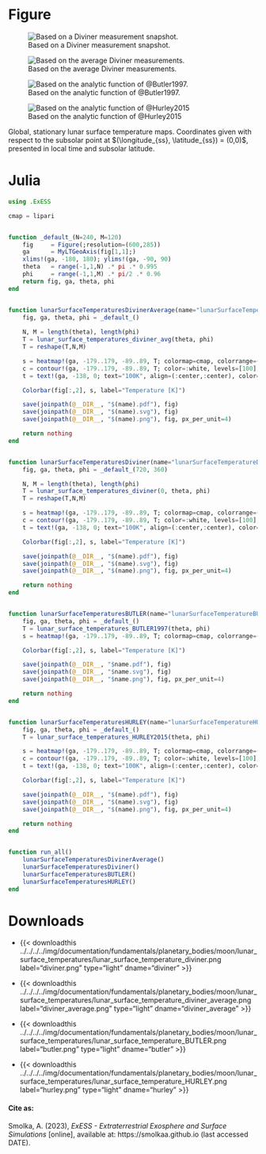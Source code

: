 ::: {.panel-tabset}

# Figure

::: {#fig-lunar_surface_temperatures layout-nrow=2}
![Based on a Diviner measurement snapshot.](/img/documentation/fundamentals/planetary_bodies/moon/lunar_surface_temperatures/lunar_surface_temperature_diviner.png){#fig-lunar-surface-temperatures-diviner}

![Based on the average Diviner measurements.](/img/documentation/fundamentals/planetary_bodies/moon/lunar_surface_temperatures/lunar_surface_temperature_diviner_average.png){#fig-lunar-surface-temperatures-diviner-average}

![Based on the analytic function of @Butler1997.](/img/documentation/fundamentals/planetary_bodies/moon/lunar_surface_temperatures/lunar_surface_temperature_BUTLER.png){#fig-lunar-surface-temperatures-BUTLER}

![Based on the analytic function of @Hurley2015](/img/documentation/fundamentals/planetary_bodies/moon/lunar_surface_temperatures/lunar_surface_temperature_HURLEY.png){#fig-lunar-surface-temperatures-HURLEY}

Global, stationary lunar surface temperature maps. Coordinates given with respect to the subsolar point at $(\longitude_{ss}, \latitude_{ss}) = (0,0)$, presented in local time and subsolar latitude.
:::

# Julia
```julia
using .ExESS

cmap = lipari


function _default_(N=240, M=120)
    fig     = Figure(;resolution=(600,285))
    ga      = MyLTGeoAxis(fig[1,1];)
    xlims!(ga, -180, 180); ylims!(ga, -90, 90)
    theta   = range(-1,1,N) .* pi .* 0.995
    phi     = range(-1,1,M) .* pi/2 .* 0.96
    return fig, ga, theta, phi
end


function lunarSurfaceTemperaturesDivinerAverage(name="lunarSurfaceTemperatureDivinerAverage")
    fig, ga, theta, phi = _default_()
    
    N, M = length(theta), length(phi)
    T = lunar_surface_temperatures_diviner_avg(theta, phi)
    T = reshape(T,N,M)

    s = heatmap!(ga, -179..179, -89..89, T; colormap=cmap, colorrange=(50,400))
    c = contour!(ga, -179..179, -89..89, T; color=:white, levels=[100], linewidth=0.7)
    t = text!(ga, -138, 0; text="100K", align=(:center,:center), color=:white)

    Colorbar(fig[:,2], s, label="Temperature [K]")

    save(joinpath(@__DIR__, "$(name).pdf"), fig)
    save(joinpath(@__DIR__, "$(name).svg"), fig)
    save(joinpath(@__DIR__, "$(name).png"), fig, px_per_unit=4)

    return nothing
end


function lunarSurfaceTemperaturesDiviner(name="lunarSurfaceTemperatureDiviner")
    fig, ga, theta, phi = _default_(720, 360)

    N, M = length(theta), length(phi)
    T = lunar_surface_temperatures_diviner(0, theta, phi)
    T = reshape(T,N,M)

    s = heatmap!(ga, -179..179, -89..89, T; colormap=cmap, colorrange=(50,400))
    c = contour!(ga, -179..179, -89..89, T; color=:white, levels=[100], linewidth=0.7)
    t = text!(ga, -138, 0; text="100K", align=(:center,:center), color=:white)

    Colorbar(fig[:,2], s, label="Temperature [K]") 

    save(joinpath(@__DIR__, "$(name).pdf"), fig)
    save(joinpath(@__DIR__, "$(name).svg"), fig)
    save(joinpath(@__DIR__, "$(name).png"), fig, px_per_unit=4)

    return nothing
end


function lunarSurfaceTemperaturesBUTLER(name="lunarSurfaceTemperatureBUTLER")
    fig, ga, theta, phi = _default_()
    T = lunar_surface_temperatures_BUTLER1997(theta, phi)
    s = heatmap!(ga, -179..179, -89..89, T; colormap=cmap, colorrange=(50,400))

    Colorbar(fig[:,2], s, label="Temperature [K]") 

    save(joinpath(@__DIR__, "$name.pdf"), fig)
    save(joinpath(@__DIR__, "$name.svg"), fig)
    save(joinpath(@__DIR__, "$name.png"), fig, px_per_unit=4)

    return nothing
end


function lunarSurfaceTemperaturesHURLEY(name="lunarSurfaceTemperatureHURLEY")
    fig, ga, theta, phi = _default_()
    T = lunar_surface_temperatures_HURLEY2015(theta, phi)

    s = heatmap!(ga, -179..179, -89..89, T; colormap=cmap, colorrange=(50,400))
    c = contour!(ga, -179..179, -89..89, T; color=:white, levels=[100], linewidth=0.7)
    t = text!(ga, -138, 0; text="100K", align=(:center,:center), color=:white)

    Colorbar(fig[:,2], s, label="Temperature [K]") 

    save(joinpath(@__DIR__, "$(name).pdf"), fig)
    save(joinpath(@__DIR__, "$(name).svg"), fig)
    save(joinpath(@__DIR__, "$(name).png"), fig, px_per_unit=4)

    return nothing
end


function run_all()
    lunarSurfaceTemperaturesDivinerAverage()
    lunarSurfaceTemperaturesDiviner()
    lunarSurfaceTemperaturesBUTLER()
    lunarSurfaceTemperaturesHURLEY()
end
```

# Downloads

* {{< downloadthis ../../../../img/documentation/fundamentals/planetary_bodies/moon/lunar_surface_temperatures/lunar_surface_temperature_diviner.png label="diviner.png" type="light" dname="diviner" >}}

* {{< downloadthis ../../../../img/documentation/fundamentals/planetary_bodies/moon/lunar_surface_temperatures/lunar_surface_temperature_diviner_average.png label="diviner_average.png" type="light" dname="diviner_average" >}}

* {{< downloadthis ../../../../img/documentation/fundamentals/planetary_bodies/moon/lunar_surface_temperatures/lunar_surface_temperature_BUTLER.png label="butler.png" type="light" dname="butler" >}}

* {{< downloadthis ../../../../img/documentation/fundamentals/planetary_bodies/moon/lunar_surface_temperatures/lunar_surface_temperature_HURLEY.png label="hurley.png" type="light" dname="hurley" >}}

#### Cite as:
Smolka, A. (2023), _ExESS - Extraterrestrial Exosphere and Surface Simulations_ [online], available at: https://smolkaa.github.io (last accessed DATE).

:::